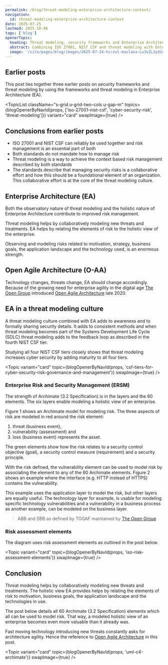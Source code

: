 ```yaml
---
permalink: /blog/threat-modeling-enterprise-architecture-context/
navigation:
  id: threat-modeling-enterprise-architecture-context
date: 2025-07-25
lastmod: 2025-10-06
tags: ['blog']
openerTopic:
  heading: Threat modeling, security frameworks and Enterprise Architecture
  abstract: Combining ISO 27001, NIST CSF and threat modeling with Enterprise Architecture strengthens all elements
  image: '/site/pages/blog/images/2025-07-24-hirzul-maulana-Lu3vZL2yd2o-unsplash.jpg'
---
```



## Earlier posts

This post ties together three earlier posts on security frameworks and threat
modeling by using the frameworks and threat modeling in Enterprise Architecture
(EA).

<TopicList
  className="s-grid u-grid-two-cols u-gap-m"
  topics={blogOpenerByNavId(props, ['iso-27001-nist-csf', 'cyber-security-risk', 'threat-modeling'])}
  variant="card"
  swapImage={true}
/>

## Conclusions from earlier posts

- ISO 27001 and NIST CSF can reliably be used together and risk management
  is an essential part of both
- Both standards do not mandate how to manage risk
- Threat modeling is a way to achieve the context based risk management
  described by both standards
- The standards describe that managing security risks is a collaborative effort
  and how this should be a foundational element of an organization. This
  collaborative effort is at the core of the threat modeling culture.

## Enterprise Architecture (EA)

Both the observatory nature of threat modeling and the holistic nature of
Enterprise Architecture contribute to improved risk management.

Threat modeling helps by collaboratively modeling new threats and treatments. EA
helps by relating the elements of risk to the holistic view of the enterprise.

Observing and modeling risks related to motivation, strategy, business goals,
the application landscape and the technology used, is an enormous strength.

## Open Agile Architecture (O-AA)

Technology changes, threats change, EA should change accordingly. Because of the
growing need for enterprise agility in the digital age [The Open
Group](https://www.opengroup.org) introduced [Open Agile
Architecture](https://www.opengroup.org/AgileArchitecture) late 2020.

## EA in a threat modeling culture

A threat modeling culture combined with EA adds to awareness and to formally
sharing security details. It adds to consistent methods and when threat modeling
becomes part of the Systems Development Life Cycle (SDLC) threat modeling adds
to the feedback loop as described in the fourth NIST CSF tier.

Studying all four NIST CSF tiers closely shows that threat modeling increases
cyber security by adding maturity to all four tiers.

<Topic
  variant="card"
  topic={blogOpenerByNavId(props, 'csf-tiers-for-cyber-security-risk-governance-and-management')}
  swapImage={true}
/>

### Enterprise Risk and Security Management (ERSM)

The strength of Archimate (3.2 Specification) is in the layers and the 60
elements. The six layers enable modeling a holistic view of an enterprise.

Figure 1 shows an Archimate model for modeling risk. The three aspects of risk
are modeled in red around the risk element:

1. threat (business event),
2. vulnerability (assessment) and
3. loss (business event) represents the asset.

The green elements show how the risk relates to a security control objective
(goal), a security control measure (requirement) and a security principle.

<Diagram
  src="/site/pages/blog/images-security-framework/ersm-base.svg"
  width="45rem"
  figureNumber={1}
  caption="Archimate model for modeling risk"
/>

With the risk defined, the vulnerability element can be used to model risk by
associating the element to any of the 60 Archimate elements. Figure 2 shows an
example where the interface (e.g. HTTP instead of HTTPS) contains the
vulnerability.

This example uses the application layer to model the risk, but other layers are
equally useful. The technology layer for example, is usable for modeling
specific technology vulnerabilities and a vulnerability in a business process as
another example, can be modeled on the business layer.

> ABB and SBB as defined by TOGAF maintained by [The Open
> Group](https://www.opengroup.org)

<Diagram
  src="/site/pages/blog/images-security-framework/ersm-example-abb-sbb.svg"
  width="60rem"
  figureNumber={2}
  caption="Interface contains a vulnerability"
/>

### Risk assessment elements

The diagram uses risk assessment elements as outlined in the post below.

<Topic variant="card" topic={blogOpenerByNavId(props, 'iso-risk-assessment-elements')} swapImage={true} />

## Conclusion

Threat modeling helps by collaboratively modeling new threats and treatments.
The holistic view EA provides helps by relating the elements of risk to
motivation, business goals, the application landscape and the technologies in
use.

The post below details all 60 Archimate (3.2 Specification) elements which all
can be used to model risk. That way, a modeled holistic view of an enterprise
becomes even more valuable than it already was.

Fast moving technology introducing new threats constantly asks for architecture
agility. Hence the reference to [Open Agile
Architecture](https://www.opengroup.org/AgileArchitecture) in this post.

<Topic variant="card" topic={blogOpenerByNavId(props, 'uml-c4-archimate')} swapImage={true} />
